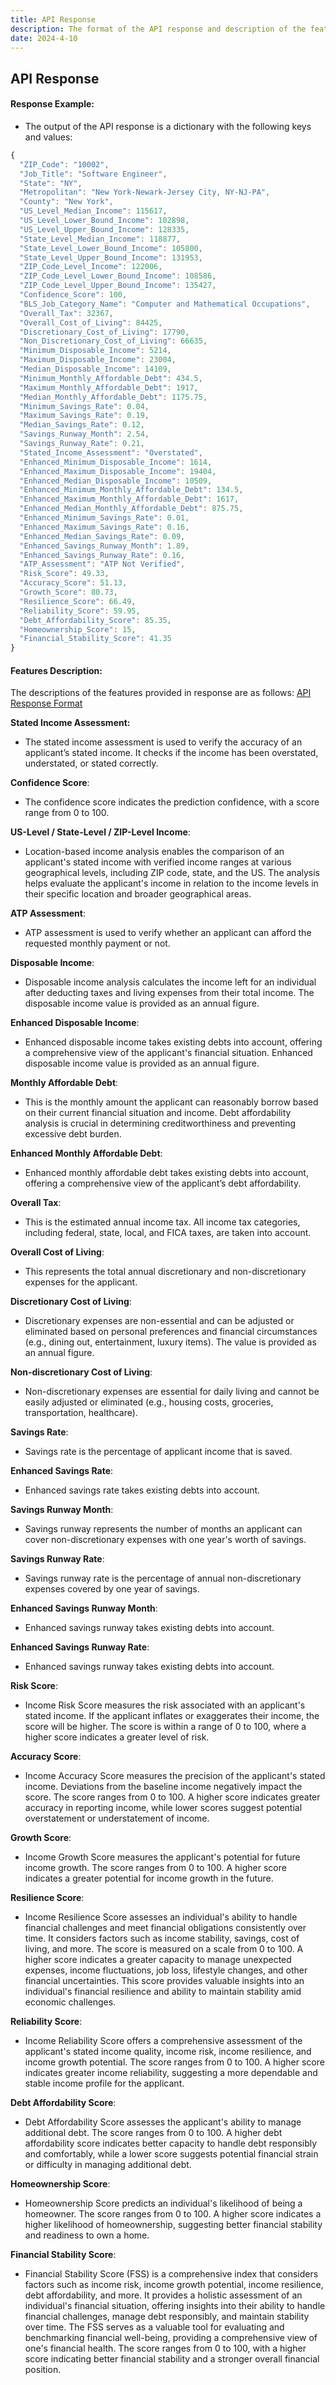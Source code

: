 ```yaml
---
title: API Response
description: The format of the API response and description of the features
date: 2024-4-10
---
```


## API Response


#### Response Example:
 - The output of the API response is a dictionary with the following keys and values:

```js
{
  "ZIP_Code": "10002",
  "Job_Title": "Software Engineer",
  "State": "NY",
  "Metropolitan": "New York-Newark-Jersey City, NY-NJ-PA",
  "County": "New York",
  "US_Level_Median_Income": 115617,
  "US_Level_Lower_Bound_Income": 102898,
  "US_Level_Upper_Bound_Income": 128335,
  "State_Level_Median_Income": 118877,
  "State_Level_Lower_Bound_Income": 105800,
  "State_Level_Upper_Bound_Income": 131953,
  "ZIP_Code_Level_Income": 122006,
  "ZIP_Code_Level_Lower_Bound_Income": 108586,
  "ZIP_Code_Level_Upper_Bound_Income": 135427,
  "Confidence_Score": 100,
  "BLS_Job_Category_Name": "Computer and Mathematical Occupations",
  "Overall_Tax": 32367,
  "Overall_Cost_of_Living": 84425,
  "Discretionary_Cost_of_Living": 17790,
  "Non_Discretionary_Cost_of_Living": 66635,
  "Minimum_Disposable_Income": 5214,
  "Maximum_Disposable_Income": 23004,
  "Median_Disposable_Income": 14109,
  "Minimum_Monthly_Affordable_Debt": 434.5,
  "Maximum_Monthly_Affordable_Debt": 1917,
  "Median_Monthly_Affordable_Debt": 1175.75,
  "Minimum_Savings_Rate": 0.04,
  "Maximum_Savings_Rate": 0.19,
  "Median_Savings_Rate": 0.12,
  "Savings_Runway_Month": 2.54,
  "Savings_Runway_Rate": 0.21,
  "Stated_Income_Assessment": "Overstated",
  "Enhanced_Minimum_Disposable_Income": 1614,
  "Enhanced_Maximum_Disposable_Income": 19404,
  "Enhanced_Median_Disposable_Income": 10509,
  "Enhanced_Minimum_Monthly_Affordable_Debt": 134.5,
  "Enhanced_Maximum_Monthly_Affordable_Debt": 1617,
  "Enhanced_Median_Monthly_Affordable_Debt": 875.75,
  "Enhanced_Minimum_Savings_Rate": 0.01,
  "Enhanced_Maximum_Savings_Rate": 0.16,
  "Enhanced_Median_Savings_Rate": 0.09,
  "Enhanced_Savings_Runway_Month": 1.89,
  "Enhanced_Savings_Runway_Rate": 0.16,
  "ATP_Assessment": "ATP Not Verified",
  "Risk_Score": 49.33,
  "Accuracy_Score": 51.13,
  "Growth_Score": 80.73,
  "Resilience_Score": 66.49,
  "Reliability_Score": 59.95,
  "Debt_Affordability_Score": 85.35,
  "Homeownership_Score": 15,
  "Financial_Stability_Score": 41.35
}
```

#### Features Description:
The descriptions of the features provided in response are as follows:
[API Response Format](https://www.fintekera.com/docs/3-API-Response-Format)

**Stated Income Assessment:**
  - The stated income assessment is used to verify the accuracy of an applicant’s stated income. It checks if the income has been overstated, understated, or stated correctly.

**Confidence Score**:
  -  The confidence score indicates the prediction confidence, with a score range from 0 to 100.

**US-Level / State-Level / ZIP-Level Income**:
  -  Location-based income analysis enables the comparison of an applicant's stated income with verified income ranges at various geographical levels, including ZIP code, state, and the US. The analysis helps evaluate the applicant's income in relation to the income levels in their specific location and broader geographical areas.

**ATP Assessment**:
  -  ATP assessment is used to verify whether an applicant can afford the requested monthly payment or not.

**Disposable Income**:
  -  Disposable income analysis calculates the income left for an individual after deducting taxes and living expenses from their total income. The disposable income value is provided as an annual figure.

**Enhanced Disposable Income**:
  -  Enhanced disposable income takes existing debts into account, offering a comprehensive view of the applicant's financial situation. Enhanced disposable income value is provided as an annual figure.

**Monthly Affordable Debt**:
  -  This is the monthly amount the applicant can reasonably borrow based on their current financial situation and income. Debt affordability analysis is crucial in determining creditworthiness and preventing excessive debt burden.

**Enhanced Monthly Affordable Debt**:
  -  Enhanced monthly affordable debt takes existing debts into account, offering a comprehensive view of the applicant’s debt affordability.

**Overall Tax**:
  -  This is the estimated annual income tax. All income tax categories, including federal, state, local, and FICA taxes, are taken into account.

**Overall Cost of Living**:
  -  This represents the total annual discretionary and non-discretionary expenses for the applicant.

**Discretionary Cost of Living**:
  -  Discretionary expenses are non-essential and can be adjusted or eliminated based on personal preferences and financial circumstances (e.g., dining out, entertainment, luxury items). The value is provided as an annual figure.

**Non-discretionary Cost of Living**:
  -  Non-discretionary expenses are essential for daily living and cannot be easily adjusted or eliminated (e.g., housing costs, groceries, transportation, healthcare).

**Savings Rate**:
  -  Savings rate is the percentage of applicant income that is saved.

**Enhanced Savings Rate**:
  -  Enhanced savings rate takes existing debts into account.

**Savings Runway Month**:
  -  Savings runway represents the number of months an applicant can cover non-discretionary expenses with one year's worth of savings.

**Savings Runway Rate**:
  -  Savings runway rate is the percentage of annual non-discretionary expenses covered by one year of savings.

**Enhanced Savings Runway Month**:
  -  Enhanced savings runway takes existing debts into account.

**Enhanced Savings Runway Rate**:
  -  Enhanced savings runway takes existing debts into account.

**Risk Score**:
  -  Income Risk Score measures the risk associated with an applicant's stated income. If the applicant inflates or exaggerates their income, the score will be higher. The score is within a range of 0 to 100, where a higher score indicates a greater level of risk.

**Accuracy Score**:
  -  Income Accuracy Score measures the precision of the applicant's stated income. Deviations from the baseline income negatively impact the score. The score ranges from 0 to 100. A higher score indicates greater accuracy in reporting income, while lower scores suggest potential overstatement or understatement of income.

**Growth Score**:
  -  Income Growth Score measures the applicant's potential for future income growth. The score ranges from 0 to 100. A higher score indicates a greater potential for income growth in the future.

**Resilience Score**:
  -  Income Resilience Score assesses an individual's ability to handle financial challenges and meet financial obligations consistently over time. It considers factors such as income stability, savings, cost of living, and more. The score is measured on a scale from 0 to 100. A higher score indicates a greater capacity to manage unexpected expenses, income fluctuations, job loss, lifestyle changes, and other financial uncertainties. This score provides valuable insights into an individual's financial resilience and ability to maintain stability amid economic challenges.

**Reliability Score**:
  -  Income Reliability Score offers a comprehensive assessment of the applicant's stated income quality, income risk, income resilience, and income growth potential. The score ranges from 0 to 100. A higher score indicates greater income reliability, suggesting a more dependable and stable income profile for the applicant.

**Debt Affordability Score**:
  -  Debt Affordability Score assesses the applicant's ability to manage additional debt. The score ranges from 0 to 100. A higher debt affordability score indicates better capacity to handle debt responsibly and comfortably, while a lower score suggests potential financial strain or difficulty in managing additional debt.

**Homeownership Score**:
  -  Homeownership Score predicts an individual's likelihood of being a homeowner. The score ranges from 0 to 100. A higher score indicates a higher likelihood of homeownership, suggesting better financial stability and readiness to own a home.

**Financial Stability Score**:
  -  Financial Stability Score (FSS) is a comprehensive index that considers factors such as income risk, income growth potential, income resilience, debt affordability, and more. It provides a holistic assessment of an individual's financial situation, offering insights into their ability to handle financial challenges, manage debt responsibly, and maintain stability over time. The FSS serves as a valuable tool for evaluating and benchmarking financial well-being, providing a comprehensive view of one's financial health. The score ranges from 0 to 100, with a higher score indicating better financial stability and a stronger overall financial position.